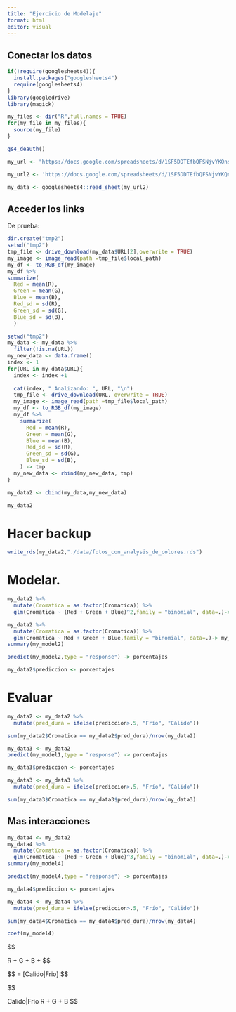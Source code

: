 ```yaml
---
title: "Ejercicio de Modelaje"
format: html
editor: visual
---
```


## Conectar los datos

```r
if(!require(googlesheets4)){
  install.packages("googlesheets4")
  require(googlesheets4)
}
library(googledrive)
library(magick)

my_files <- dir("R",full.names = TRUE)
for(my_file in my_files){
  source(my_file)
}

gs4_deauth()

my_url <- "https://docs.google.com/spreadsheets/d/1SF5DDTEfbQFSNjvYKQnsQKdsBdE7oJeTywCk92pB7f8/edit?usp=sharing"

my_url2 <- 'https://docs.google.com/spreadsheets/d/1SF5DDTEfbQFSNjvYKQnsQKdsBdE7oJeTywCk92pB7f8/edit#gid=1964221805'

my_data <- googlesheets4::read_sheet(my_url2)
```

## Acceder los links

De prueba:

```r
dir.create("tmp2")
setwd("tmp2")
tmp_file <- drive_download(my_data$URL[2],overwrite = TRUE)
my_image <- image_read(path =tmp_file$local_path)
my_df <- to_RGB_df(my_image)
my_df %>% 
summarize(
  Red = mean(R),
  Green = mean(G),
  Blue = mean(B),
  Red_sd = sd(R),
  Green_sd = sd(G),
  Blue_sd = sd(B),
  )

```

```r
setwd("tmp2")
my_data <- my_data %>% 
  filter(!is.na(URL))
my_new_data <- data.frame()
index <- 1
for(URL in my_data$URL){
  index <- index +1
  
  cat(index, " Analizando: ", URL, "\n")
  tmp_file <- drive_download(URL, overwrite = TRUE)
  my_image <- image_read(path =tmp_file$local_path)
  my_df <- to_RGB_df(my_image)
  my_df %>% 
    summarize(
      Red = mean(R),
      Green = mean(G),
      Blue = mean(B),
      Red_sd = sd(R),
      Green_sd = sd(G),
      Blue_sd = sd(B),
    ) -> tmp
  my_new_data <- rbind(my_new_data, tmp)
}

```

```r
my_data2 <- cbind(my_data,my_new_data)
```

```r
my_data2
```

# Hacer backup

```r
write_rds(my_data2,"./data/fotos_con_analysis_de_colores.rds")
```

# Modelar.

```r
my_data2 %>% 
  mutate(Cromatica = as.factor(Cromatica)) %>% 
  glm(Cromatica ~ (Red + Green + Blue)^2,family = "binomial", data=.)-> my_model1
```

```r
my_data2 %>% 
  mutate(Cromatica = as.factor(Cromatica)) %>% 
  glm(Cromatica ~ Red + Green + Blue,family = "binomial", data=.)-> my_model2
summary(my_model2)
```

```r
predict(my_model2,type = "response") -> porcentajes
```

```r
my_data2$prediccion <- porcentajes
```

# Evaluar

```r
my_data2 <- my_data2 %>% 
  mutate(pred_dura = ifelse(prediccion>.5, "Frío", "Cálido"))
```

```r
sum(my_data2$Cromatica == my_data2$pred_dura)/nrow(my_data2)
```

```r
my_data3 <- my_data2
predict(my_model1,type = "response") -> porcentajes

my_data3$prediccion <- porcentajes

my_data3 <- my_data3 %>% 
  mutate(pred_dura = ifelse(prediccion>.5, "Frío", "Cálido"))

sum(my_data3$Cromatica == my_data3$pred_dura)/nrow(my_data3)

```

## Mas interacciones

```r
my_data4 <- my_data2
my_data4 %>% 
  mutate(Cromatica = as.factor(Cromatica)) %>% 
  glm(Cromatica ~ (Red + Green + Blue)^3,family = "binomial", data=.)-> my_model4
summary(my_model4)
```

```r
predict(my_model4,type = "response") -> porcentajes

my_data4$prediccion <- porcentajes

my_data4 <- my_data4 %>% 
  mutate(pred_dura = ifelse(prediccion>.5, "Frío", "Cálido"))

sum(my_data4$Cromatica == my_data4$pred_dura)/nrow(my_data4)
```

```r
coef(my_model4)
```

\$\$

\hat{Y} \sim R + G + B + \epsilon \$\$

\$\$ \hat{Y} = \[Calido\|Frio\] \$\$

\$\$

Calido\|Frio \sim R + G + B \$\$
